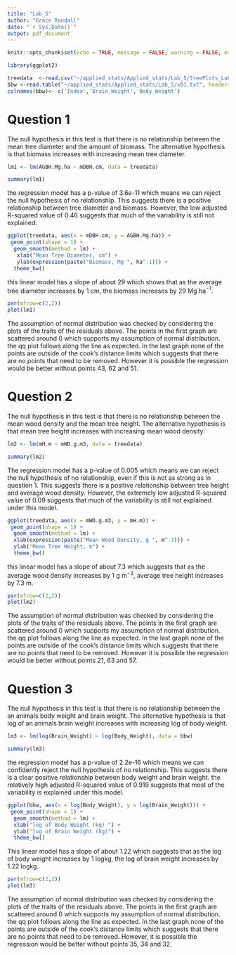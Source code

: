 ```yaml
---
title: "Lab 5"
author: "Grace Randall"
date: "`r Sys.Date()`"
output: pdf_document
---
```


```r
knitr::opts_chunk$set(echo = TRUE, message = FALSE, warning = FALSE, eval=TRUE)

library(ggplot2)

treedata  <-read.csv("~/applied_stats/Applied_stats/Lab_5/TreePlots_Lab6.csv", header=T)
bbw <-read.table("~/applied_stats/Applied_stats/Lab_5/x01.txt", header=F,skip=1)
colnames(bbw)<- c('Index','Brain_Weight','Body_Weight')

```

# Question 1

The null hypothesis in this test is that there is no relationship between the mean tree diameter and the amount of biomass. The alternative hypothesis is that biomass increases with increasing mean tree diameter. 

```r
lm1 <- lm(AGBH.Mg.ha ~ mDBH.cm, data = treedata)

summary(lm1)
```
the regression model has a p-value of 3.6e-11 which means we can reject the null hypothesis of no relationship. This suggests there is a positive relationship between tree diameter and biomass. However, the low adjusted R-squared value of 0.46 suggests that much of the variability is still not explained.

```r
ggplot(treedata, aes(x = mDBH.cm, y = AGBH.Mg.ha)) +
 geom_point(shape = 1) +
  geom_smooth(method = lm) +
   xlab("Mean Tree Diameter, cm") +
   ylab(expression(paste("Biomass, Mg ", ha^-1))) +
  theme_bw()
```

this linear model has a slope of about 29 which shows that as the average tree diameter increases by 1 cm, the biomass increases by 29 Mg ha$^{-1}$. 

```r
par(mfrow=c(2,2))
plot(lm1)
```
The assumption of normal distribution was checked by considering the plots of the traits of the residuals above. The points in the first graph are scattered around 0 which supports my assumption of normal distribution. the qq plot follows along the line as expected. In the last graph none of the points are outside of the cook's distance limits which suggests that there are no points that need to be removed. However it is possible the regression would be better without points 43, 62 and 51. 

# Question 2

The null hypothesis in this test is that there is no relationship between the mean wood density and the mean tree height. The alternative hypothesis is that mean tree height increases with increasing mean wood density. 

```r
lm2 <- lm(mH.m ~ mWD.g.m3, data = treedata)

summary(lm2)
```
The regression model has a p-value of 0.005 which means we can reject the null hypothesis of no relationship, even if this is not as strong as in question 1. This suggests there is a positive relationship between tree height and average wood density. However, the extremely low adjusted R-squared value of 0.09 suggests that much of the variability is still not explained under this model.

```r
ggplot(treedata, aes(x = mWD.g.m3, y = mH.m)) +
 geom_point(shape = 1) +
  geom_smooth(method = lm) +
  xlab(expression(paste("Mean Wood Density, g ", m^-3))) +
  ylab("Mean Tree Height, m") +
  theme_bw()
```

this linear model has a slope of about 7.3 which suggests that as the average wood density increases by 1 g m$^{-3}$, average tree height increases by 7.3 m. 

```r
par(mfrow=c(2,2))
plot(lm2)
```

The assumption of normal distribution was checked by considering the plots of the traits of the residuals above. The points in the first graph are scattered around 0 which supports my assumption of normal distribution. the qq plot follows along the line as expected. In the last graph none of the points are outside of the cook's distance limits which suggests that there are no points that need to be removed. However it is possible the regression would be better without points 21, 63 and 57. 

# Question 3

The null hypothesis in this test is that there is no relationship between the an animals body weight and brain weight. The alternative hypothesis is that log of an animals brain weight increases with increasing log of body weight. 

```r
lm3 <- lm(log(Brain_Weight) ~ log(Body_Weight), data = bbw)

summary(lm3)
```
the regression model has a p-value of 2.2e-16 which means we can confidently reject the null hypothesis of no relationship. This suggests there is a clear positive relationship between body weight and brain weight. the relatively high adjusted R-squared value of 0.919 suggests that most of the variability is explained under this model.

```r
ggplot(bbw, aes(x = log(Body_Weight), y = log(Brain_Weight))) +
 geom_point(shape = 1) +
  geom_smooth(method = lm) +
  xlab("log of Body Weight (kg) ") +
  ylab("log of Brain Weight (kg)") +
  theme_bw()
```

This linear model has a slope of about 1.22 which suggests that as the log of body weight increases by 1 logkg, the log of brain weight increases by 1.22 logkg. 

```r
par(mfrow=c(2,2))
plot(lm3)
```

The assumption of normal distribution was checked by considering the plots of the traits of the residuals above. The points in the first graph are scattered around 0 which supports my assumption of normal distribution. the qq plot follows along the line as expected. In the last graph none of the points are outside of the cook's distance limits which suggests that there are no points that need to be removed. However, it is possible the regression would be better without points 35, 34 and 32. 